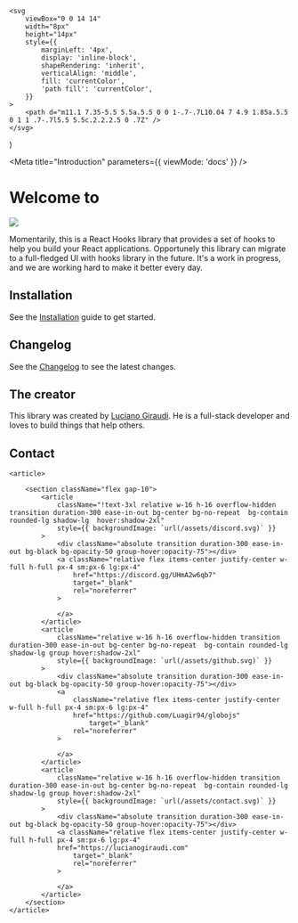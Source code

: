 
	<svg
		viewBox="0 0 14 14"
		width="8px"
		height="14px"
		style={{
			marginLeft: '4px',
			display: 'inline-block',
			shapeRendering: 'inherit',
			verticalAlign: 'middle',
			fill: 'currentColor',
			'path fill': 'currentColor',
		}}
	>
		<path d="m11.1 7.35-5.5 5.5a.5.5 0 0 1-.7-.7L10.04 7 4.9 1.85a.5.5 0 1 1 .7-.7l5.5 5.5c.2.2.2.5 0 .7Z" />
	</svg>
)

<Meta title="Introduction" parameters={{ viewMode: 'docs' }} />

# Welcome to

<img src="assets/imagotipos/imagotipo1.svg" />

Momentarily, this is a React Hooks library that provides a set of hooks to help you build your React applications. Opportunely this library
can migrate to a full-fledged UI with hooks library in the future. It's a work in progress, and we are working hard to make it better every day.

## Installation

See the [Installation](/docs/installation--docs) guide to get started.

## Changelog

See the [Changelog](/docs/changelog--docs) to see the latest changes.

## The creator

This library was created by [Luciano Giraudi](https://lucianogiraudi.com). He is a full-stack developer and loves to build things that help others.

<section className=" mx-auto mb-12 max-w-7xl  ">

## Contact

    <article>

    	<section className="flex gap-10">
    		<article
    			className="!text-3xl relative w-16 h-16 overflow-hidden transition duration-300 ease-in-out bg-center bg-no-repeat  bg-contain rounded-lg shadow-lg  hover:shadow-2xl"
    			style={{ backgroundImage: `url(/assets/discord.svg)` }}
    		>
    			<div className="absolute transition duration-300 ease-in-out bg-black bg-opacity-50 group-hover:opacity-75"></div>
    			<a className="relative flex items-center justify-center w-full h-full px-4 sm:px-6 lg:px-4"
                	href="https://discord.gg/UHmA2w6qb7"
                    target="_blank"
                    rel="noreferrer"
                >

    			</a>
    		</article>
    		<article
    			className="relative w-16 h-16 overflow-hidden transition duration-300 ease-in-out bg-center bg-no-repeat  bg-contain rounded-lg shadow-lg group hover:shadow-2xl"
    			style={{ backgroundImage: `url(/assets/github.svg)` }}
    		>
    			<div className="absolute transition duration-300 ease-in-out bg-black bg-opacity-50 group-hover:opacity-75"></div>
    			<a
    				className="relative flex items-center justify-center w-full h-full px-4 sm:px-6 lg:px-4"
    				href="https://github.com/Luagir94/globojs"
                        target="_blank"
                    rel="noreferrer"
    			>

    			</a>
    		</article>
    		<article
    			className="relative w-16 h-16 overflow-hidden transition duration-300 ease-in-out bg-center bg-no-repeat  bg-contain rounded-lg shadow-lg group hover:shadow-2xl"
    			style={{ backgroundImage: `url(/assets/contact.svg)` }}
    		>
    			<div className="absolute transition duration-300 ease-in-out bg-black bg-opacity-50 group-hover:opacity-75"></div>
    			<a className="relative flex items-center justify-center w-full h-full px-4 sm:px-6 lg:px-4"
                href="https://lucianogiraudi.com"
                    target="_blank"
                    rel="noreferrer"
                >

    			</a>
    		</article>
    	</section>
    </article>

</section>
